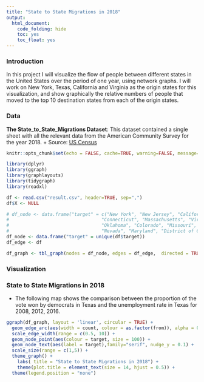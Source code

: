```yaml
---
title: "State to State Migrations in 2018"
output: 
  html_document:
    code_folding: hide
    toc: yes
    toc_float: yes
---
```


### **Introduction**

In this project I will visualize the flow of people between different states in the United States over the period of one year, using network graphs. I will work on New York, Texas, California and Virginia as the origin states for this visualization, and show graphically the relative numbers of people that moved to the top 10 destination states from each of the origin states.


### **Data**

**The State_to_State_Migrations Dataset**: This dataset contained a single sheet with all the relevant data from the American Community Survey for the year 2018. 
  + Source: [US Census](https://www.census.gov/data/tables/time-series/demo/geographic-mobility/state-to-state-migration.html)

```r
knitr::opts_chunk$set(echo = FALSE, cache=TRUE, warning=FALSE, message=FALSE)
```


```r
library(dplyr)
library(ggraph)
library(graphlayouts)
library(tidygraph)
library(readxl)

df <- read.csv("result.csv", header=TRUE, sep=",")
df$X <- NULL

# df_node <- data.frame("target" = c("New York", "New Jersey", "California", "Florida", "Pennsylvania", "Texas", 
#                                  "Connecticut", "Massachusetts", "Virginia", "North Carolina", "Georgia", "Louisiana",
#                                  "Oklahoma", "Colorado", "Missouri", "Illinois", "Arizona", "Washington", "Oregon",
#                                  "Nevada", "Maryland", "District of Columbia", "South Carolina"))
df_node <- data.frame("target" = unique(df$target))
df_edge <- df

df_graph <- tbl_graph(nodes = df_node, edges = df_edge,  directed = TRUE)
```

### **Visualization **

### State to State Migrations in 2018
 + The following map shows the comparison between the proportion of the vote won by democrats in Texas and the unemployment rate in Texas for 2008, 2012, 2016. 

```r
ggraph(df_graph, layout = 'linear', circular = TRUE) +
  geom_edge_arc(aes(width = count, colour = as.factor(from)), alpha = 0.5) +
  scale_edge_width(range = c(0.5, 10)) +
  geom_node_point(aes(colour = target, size = 100)) +
  geom_node_text(aes(label = target),family="serif", nudge_y = 0.1) +
  scale_size(range = c(1,5)) +
  theme_graph() +
    labs( title = "State to State Migrations in 2018") +
    theme(plot.title = element_text(size = 14, hjust = 0.5)) + 
  theme(legend.position = "none")
```

